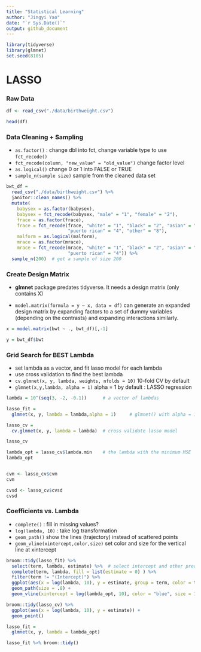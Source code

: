 ```yaml
---
title: "Statistical Learning"
author: "Jingyi Yao"
date: "`r Sys.Date()`"
output: github_document
---
```


```r
library(tidyverse)
library(glmnet)
set.seed(8105)
```


# LASSO


### Raw Data
```r
df <- read_csv("./data/birthweight.csv") 

head(df)
```



### Data Cleaning + Sampling

  * `as.factor()` : change dbl into fct, change variable type to use `fct_recode()`
  * `fct_recode(column, "new_value" = "old_value")` change factor level 
  * `as.logical()` change 0 or 1 into FALSE or TRUE
  * `sample_n(sample size)` sample from the cleaned data set

```r
bwt_df = 
  read_csv("./data/birthweight.csv") %>% 
  janitor::clean_names() %>%
  mutate(
    babysex = as.factor(babysex),
    babysex = fct_recode(babysex, "male" = "1", "female" = "2"),
    frace = as.factor(frace),
    frace = fct_recode(frace, "white" = "1", "black" = "2", "asian" = "3", 
                       "puerto rican" = "4", "other" = "8"),
    malform = as.logical(malform),
    mrace = as.factor(mrace),
    mrace = fct_recode(mrace, "white" = "1", "black" = "2", "asian" = "3", 
                       "puerto rican" = "4")) %>% 
  sample_n(200)  # get a sample of size 200

```



### Create Design Matrix

  * **glmnet** package predates tidyverse. It needs a design matrix (only contains X)


  * `model.matrix(formula = y ~ x, data = df)` can generate an expanded design matrix
by expanding factors to a set of dummy variables (depending on the contrasts) and expanding interactions similarly.

```r
x = model.matrix(bwt ~ ., bwt_df)[,-1]

y = bwt_df$bwt

```


### Grid Search for BEST Lambda


  * set lambda as a vector, and fit lasso model for each lambda
  * use cross validation to find the best lambda
  * `cv.glmnet(x, y, lambda, weights, nfolds = 10)` 10-fold CV by default
  * `glmnet(x,y,lambda, alpha = 1)` alpha = 1 by default : LASSO regression

```r
lambda = 10^(seq(3, -2, -0.1))      # a vector of lambdas

lasso_fit =
  glmnet(x, y, lambda = lambda,alpha = 1)     # glmnet() with alpha = 1 : lasso

lasso_cv =
  cv.glmnet(x, y, lambda = lambda)  # cross validate lasso model

lasso_cv

lambda_opt = lasso_cv$lambda.min    # the lambda with the minimum MSE
lambda_opt


cvm <- lasso_cv$cvm
cvm

cvsd <- lasso_cv$cvsd
cvsd
```


### Coefficients vs. Lambda


  * `complete()` : fill in missing values?
  * `log(lambda, 10)` : take log transformation 
  * `geom_path()` show the lines (trajectory) instead of scattered points
  * `geom_vline(xintercept,color,size)` set color and size for the vertical line at xintercept
  

```r
broom::tidy(lasso_fit) %>% 
  select(term, lambda, estimate) %>%  # select intercept and other predictors
  complete(term, lambda, fill = list(estimate = 0) ) %>% 
  filter(term != "(Intercept)") %>% 
  ggplot(aes(x = log(lambda, 10), y = estimate, group = term, color = term)) + 
  geom_path(size = .8) + 
  geom_vline(xintercept = log(lambda_opt, 10), color = "blue", size = 1.2)

```



```r
broom::tidy(lasso_cv) %>% 
  ggplot(aes(x = log(lambda, 10), y = estimate)) + 
  geom_point()  

```


```r
lasso_fit = 
  glmnet(x, y, lambda = lambda_opt)

lasso_fit %>% broom::tidy()

```


```r

```


```r


```


```r


```


```r


```


```r


```


```r


```


```r


```


```r


```


```r


```


```r


```


```r


```


```r


```


```r


```


```r


```


```r


```


```r


```


